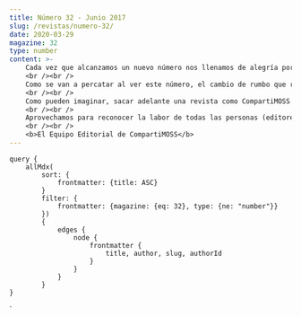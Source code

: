 ```yaml
---
title: Número 32 - Junio 2017
slug: /revistas/numero-32/
date: 2020-03-29
magazine: 32
type: number
content: >-
    ​​​​​​​​Cada vez que alcanzamos un nuevo número nos llenamos de alegría por el trabajo y esfuerzo realizado tanto por los autores como por el equipo editorial de CompartiMOSS. Hoy estamos lanzando el número 32 de la revista y la satisfacción es exactamente la misma que tuvimos cuando hicimos el número 1.
    <br /><br />
    Como se van a percatar al ver este número, el cambio de rumbo que realizamos hace unos meses se va afianzando y las nuevas secciones con artículos sobre tecnologías Microsoft empiezan a crecer y tomar cuerpo. La idea es seguir trabajando en esta línea y llegar a muchos más lectores que día a día quieran introducirse en el apasionado mundo de las Tecnologías y Productos de Microsoft, poder brindar nuevas tendencias, conocimientos, herramientas y fuente de información que puedan consultar.
    <br /><br />
    Como pueden imaginar, sacar adelante una revista como CompartiMOSS supone un esfuerzo muy grande, y algún día los cuatro amigos que estamos detrás, nos sentaremos a contarles que es hacer CompartiMOSS, que tiempo nos consume y el trabajo que nos toma poder armar cada número. Lo hacemos de forma honorifica, es más bien como un club que tiene una misión común y que nos permite de alguna forma aportar nuestro granito de arena a la comunidad de usuarios. Pero este fuerzo y dedicación, se mantiene gracias a ustedes, los autores y lectores que número a número nos van confirmando que estamos haciendo las cosas bien y que les gusta lo que hacemos.
    <br /><br />
    Aprovechamos para reconocer la labor de todas las personas (editores, diagramadores, responsables de secciones, autores) y entidades (nuestros patrocinadores) que colaboran para crear este trabajo que consideramos tan importante para toda la comunidad. Esperamos, como de costumbre, que se diviertan tanto leyendo este número, como nosotros nos divertimos haciéndolo.
    <br /><br />
    <b>El Equipo Editorial de CompartiMOSS​​​​​​​​</b>
---
```



<NumberHeader frontmatter={props.pageContext.frontmatter} />

<ViewArticles articles={props.data.allMdx} title="Índice" />

<ViewPartners />

    query {
        allMdx(    
            sort: {
                frontmatter: {title: ASC}
            }
            filter: {
                frontmatter: {magazine: {eq: 32}, type: {ne: "number"}}
            }) 
            {
                edges {
                    node {
                        frontmatter {
                            title, author, slug, authorId
                        }      
                    }
                }
            }
    }
`
